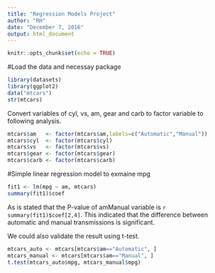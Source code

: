 ```yaml
---
title: "Regression Models Project"
author: "RH"
date: "December 7, 2016"
output: html_document
---
```


```r
knitr::opts_chunk$set(echo = TRUE)
```

#Load the data and necessay package
```r
library(datasets)
library(ggplot2)
data("mtcars")
str(mtcars)
```

Convert variables of cyl, vs, am, gear and carb to factor variable to following analysis.
```r
mtcars$am   <- factor(mtcars$am,labels=c("Automatic","Manual"))
mtcars$cyl  <- factor(mtcars$cyl)
mtcars$vs   <- factor(mtcars$vs)
mtcars$gear <- factor(mtcars$gear)
mtcars$carb <- factor(mtcars$carb)
```

#Simple linear regression model to exmaine mpg
```r
fit1 <- lm(mpg ~ am, mtcars)
summary(fit1)$coef
```
As is stated that the P-value of amManual variable is `r summary(fit1)$coef[2,4]`. This indicated that the difference between automatic and manual transmissions is significant.

We could also validate the result using t-test.
```r
mtcars_auto <- mtcars[mtcars$am=="Automatic", ]
mtcars_manual <- mtcars[mtcars$am=="Manual", ]
t.test(mtcars_auto$mpg, mtcars_manual$mpg)
```

#